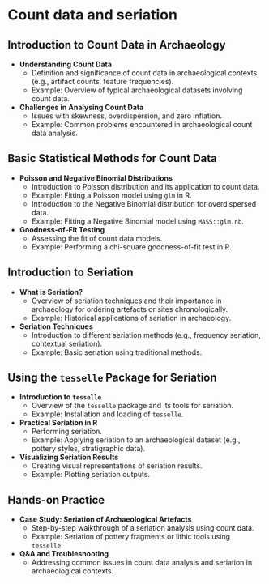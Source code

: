# Count data and seriation

## Introduction to Count Data in Archaeology

* **Understanding Count Data**  
  * Definition and significance of count data in archaeological contexts (e.g., artifact counts, feature frequencies).  
  * Example: Overview of typical archaeological datasets involving count data.  
* **Challenges in Analysing Count Data**  
  * Issues with skewness, overdispersion, and zero inflation.  
  * Example: Common problems encountered in archaeological count data analysis.

## Basic Statistical Methods for Count Data

* **Poisson and Negative Binomial Distributions**  
  * Introduction to Poisson distribution and its application to count data.  
  * Example: Fitting a Poisson model using `glm` in R.  
  * Introduction to the Negative Binomial distribution for overdispersed data.  
  * Example: Fitting a Negative Binomial model using `MASS::glm.nb`.  
* **Goodness-of-Fit Testing**  
  * Assessing the fit of count data models.  
  * Example: Performing a chi-square goodness-of-fit test in R.

## Introduction to Seriation

* **What is Seriation?**  
  * Overview of seriation techniques and their importance in archaeology for ordering artefacts or sites chronologically.  
  * Example: Historical applications of seriation in archaeology.  
* **Seriation Techniques**  
  * Introduction to different seriation methods (e.g., frequency seriation, contextual seriation).  
  * Example: Basic seriation using traditional methods.

## Using the `tesselle` Package for Seriation

* **Introduction to `tesselle`**  
  * Overview of the `tesselle` package and its tools for seriation.  
  * Example: Installation and loading of `tesselle`.  
* **Practical Seriation in R**  
  * Performing seriation.  
  * Example: Applying seriation to an archaeological dataset (e.g., pottery styles, stratigraphic data).  
* **Visualizing Seriation Results**  
  * Creating visual representations of seriation results.  
  * Example: Plotting seriation outputs.

## Hands-on Practice

* **Case Study: Seriation of Archaeological Artefacts**  
  * Step-by-step walkthrough of a seriation analysis using count data.  
  * Example: Seriation of pottery fragments or lithic tools using `tesselle`.  
* **Q\&A and Troubleshooting**  
  * Addressing common issues in count data analysis and seriation in archaeological contexts.
